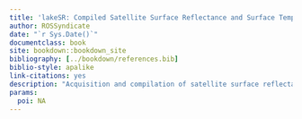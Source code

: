 ```yaml
---
title: 'lakeSR: Compiled Satellite Surface Reflectance and Surface Temperature for Lakes in the United States and US Territories'
author: ROSSyndicate
date: "`r Sys.Date()`"
documentclass: book
site: bookdown::bookdown_site
bibliography: [../bookdown/references.bib]
biblio-style: apalike
link-citations: yes
description: "Acquisition and compilation of satellite surface reflectance data for all lakes in the United States and US Territories."
params:
  poi: NA
---
```

